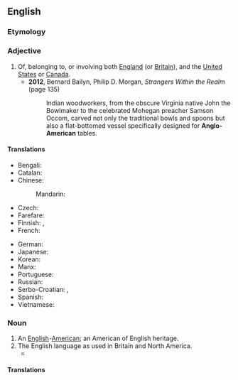 ==English==
{{wikipedia}}

===Etymology===
{{prefix|en|Anglo|American}}

===Adjective===
{{en-adj|-}}

# Of, belonging to, or involving both [[England]] (or [[Britain]]), and the [[United States]] or [[Canada]].
#* '''2012''', Bernard Bailyn, ‎Philip D. Morgan, ''Strangers Within the Realm'' (page 135)
#*: Indian woodworkers, from the obscure Virginia native John the Bowlmaker to the celebrated Mohegan preacher Samson Occom, carved not only the traditional bowls and spoons but also a flat-bottomed vessel specifically designed for '''Anglo-American''' tables.

====Translations====
{{trans-top|of relating to England and USA}}
* Bengali: {{t|bn|ইঙ্গ মার্কিন}}
* Catalan: {{t+|ca|angloamericà}}
* Chinese:
*: Mandarin: {{t|cmn|[[英美]][[的]]|tr=Yīng-Měi de}}
* Czech: {{t|cs|angloamerický|m}}
* Farefare: {{t|gur|aŋlo-ame}}
* Finnish: {{t+|fi|angloamerikkalainen}}, {{t|fi|englantilais-amerikkalainen}}
* French: {{t+|fr|anglo-américain}}
{{trans-mid}}
* German: {{t+|de|angloamerikanisch}}
* Japanese: {{t+|ja|米英}}
* Korean: {{t|ko|잉글랜드계 미국인|sc=Kore}}
* Manx: {{t|gv|Anglo-Americaanagh}}
* Portuguese: {{t+|pt|anglo-americano}}
* Russian: {{t+|ru|англо-америка́нский}}
* Serbo-Croatian: {{t+|sh|angloamerički}}, {{t|sh|англоамерички}}
* Spanish: {{t+|es|angloamericano}}
* Vietnamese: {{t|vi|Anh Mỹ}}
{{trans-bottom}}

===Noun===
{{en-noun}}

# An [[English]]-[[American]]; an American of English heritage.
# The English language as used in Britain and North America.
#* {{quote-journal|1=en|year=2012|author=James Lambert|title=Beyond ''Hobson-Jobson'': A new lexicography for Indian English|journal=World Englishes|page=306|url=https://benjamins.com/catalog/eww.33.3.03lam
|text=The assumption is that for a substantial part of the vocabulary, '''Anglo-American''' and Indian English coincide exactly.}}

====Translations====

{{trans-see|English-American}}